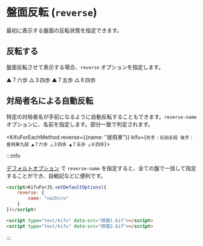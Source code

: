 
# 盤面反転 (`reverse`)

最初に表示する盤面の反転状態を指定できます。

## 反転する

盤面反転させて表示する場合、`reverse` オプションを指定します。

<KifuForEachMethod reverse={true}>
  ▲７六歩 △３四歩 ▲７五歩 △８四歩
</KifuForEachMethod>

## 対局者名による自動反転

特定の対局者名が手前になるように自動反転することもできます。`reverse-name` オプションに、名前を指定します。部分一致で判定されます。

<KifuForEachMethod reverse={{name: "居飛車"}} kifu={`
先手：石田五段
後手：居飛車九段
▲７六歩 △３四歩 ▲７五歩 △８四歩
`}>
</KifuForEachMethod>

:::info

[デフォルトオプション](/docs/options#デフォルトオプション) で `reverse-name` を指定すると、全ての盤で一括して指定することができ、自戦記などに便利です。

```html title="例"
<script>KifuForJS.setDefaultOptions({
    reverse: {
        name: "na2hiro"
    }
})</script>

<script type="text/kifu" data-src="棋譜1.kif"></script>
<script type="text/kifu" data-src="棋譜2.kif"></script>
```

:::
